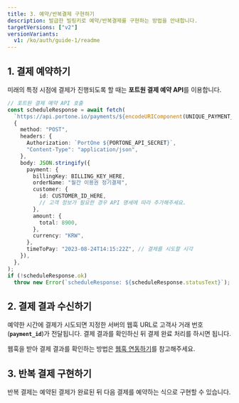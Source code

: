 ```yaml
---
title: 3. 예약/반복결제 구현하기
description: 발급한 빌링키로 예약/반복결제를 구현하는 방법을 안내합니다.
targetVersions: ["v2"]
versionVariants:
  v1: /ko/auth/guide-1/readme
---
```


## 1. 결제 예약하기

미래의 특정 시점에 결제가 진행되도록 할 때는 **포트원 결제 예약 API**를 이용합니다.

```ts title="server-side"
// 포트원 결제 예약 API 호출
const scheduleResponse = await fetch(
  `https://api.portone.io/payments/${encodeURIComponent(UNIQUE_PAYMENT_ID)}/schedule`,
  {
    method: "POST",
    headers: {
      Authorization: `PortOne ${PORTONE_API_SECRET}`,
      "Content-Type": "application/json",
    },
    body: JSON.stringify({
      payment: {
        billingKey: BILLING_KEY_HERE,
        orderName: "월간 이용권 정기결제",
        customer: {
          id: CUSTOMER_ID_HERE,
          // 고객 정보가 필요한 경우 API 명세에 따라 추가해주세요.
        },
        amount: {
          total: 8900,
        },
        currency: "KRW",
      },
      timeToPay: "2023-08-24T14:15:22Z", // 결제를 시도할 시각
    }),
  },
);
if (!scheduleResponse.ok)
  throw new Error(`scheduleResponse: ${scheduleResponse.statusText}`);
```

## 2. 결제 결과 수신하기

예약한 시간에 결제가 시도되면 지정한 서버의 웹훅 URL로 고객사 거래 번호(**`payment_id`**)가
전달됩니다. 결제 결과를 확인하신 뒤 결제 완료 처리를 하시면 됩니다.

웹훅을 받아 결제 결과를 확인하는 방법은 [웹훅 연동하기](../webhook)를 참고해주세요.

## 3. 반복 결제 구현하기

반복 결제는 예약된 결제가 완료된 뒤 다음 결제를 예약하는 식으로 구현할 수 있습니다.
